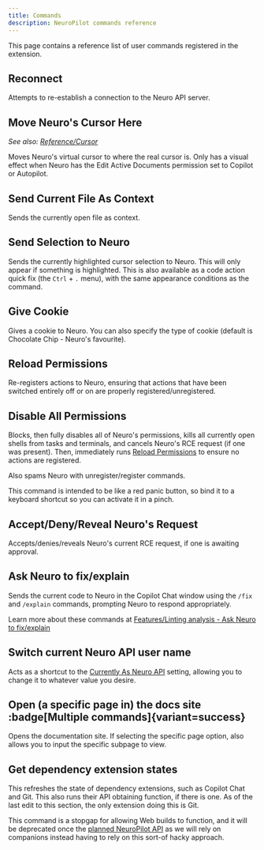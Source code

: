 ```yaml
---
title: Commands
description: NeuroPilot commands reference
---
```



This page contains a reference list of user commands registered in the extension.

## Reconnect

Attempts to re-establish a connection to the Neuro API server.

## Move Neuro's Cursor Here

*See also: [Reference/Cursor](/docs/client/reference/cursor)*

Moves Neuro's virtual cursor to where the real cursor is.
Only has a visual effect when Neuro has the Edit Active Documents permission set to Copilot or Autopilot.

## Send Current File As Context

Sends the currently open file as context.

## Send Selection to Neuro

Sends the currently highlighted cursor selection to Neuro.
This will only appear if something is highlighted.
This is also available as a code action quick fix (the `Ctrl` + `.` menu), with the same appearance conditions as the command.

## Give Cookie

Gives a cookie to Neuro.
You can also specify the type of cookie (default is Chocolate Chip - Neuro's favourite).

## Reload Permissions

Re-registers actions to Neuro, ensuring that actions that have been switched entirely off or on are properly registered/unregistered.

## Disable All Permissions

Blocks, then fully disables all of Neuro's permissions, kills all currently open shells from tasks and terminals, and cancels Neuro's RCE request (if one was present).
Then, immediately runs [Reload Permissions](#reload-permissions) to ensure no actions are registered.

Also spams Neuro with unregister/register commands.

<Aside type="tip">

This command is intended to be like a red panic button, so bind it to a keyboard shortcut so you can activate it in a pinch.

</Aside>

## Accept/Deny/Reveal Neuro's Request

Accepts/denies/reveals Neuro's current RCE request, if one is awaiting approval.

## Ask Neuro to fix/explain

Sends the current code to Neuro in the Copilot Chat window using the `/fix` and `/explain` commands, prompting Neuro to respond appropriately.

Learn more about these commands at [Features/Linting analysis - Ask Neuro to fix/explain](/docs/client/reference/features/linting-analysis#ask-neuro-to-fixexplain)

## Switch current Neuro API user name

Acts as a shortcut to the [Currently As Neuro API](/docs/client/reference/settings#currently-as-neuro-api) setting, allowing you to change it to whatever value you desire.

## Open (a specific page in) the docs site :badge[Multiple commands]{variant=success}

Opens the documentation site. If selecting the specific page option, also allows you to input the specific subpage to view.

## Get dependency extension states

This refreshes the state of dependency extensions, such as Copilot Chat and Git.
This also runs their API obtaining function, if there is one. As of the last edit to this section, the only extension doing this is Git.

This command is a stopgap for allowing Web builds to function, and it will be deprecated once the [planned NeuroPilot API](https://github.com/Pasu4/neuropilot/issues/45) as we will rely on companions instead having to rely on this sort-of hacky approach.
